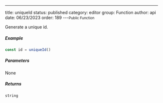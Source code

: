 ---
title: uniqueId
status: published
category: editor
group: Function
author: api
date: 06/23/2023
order: 189
---<Small>Public Function</Small>

Generate a unique id.




##### Example




```ts
const id = uniqueId()
```


##### Parameters


None

##### Returns


```ts
string
```


